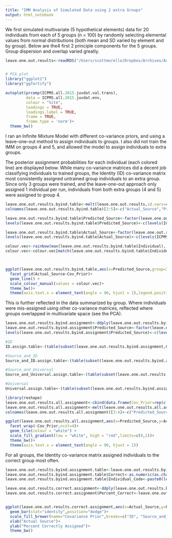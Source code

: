 ```yaml
---
title: "IMM Analysis of Simulated Data using 2 extra Groups"
output: html_notebook
---
```


We first simulated multivariate (5 hypothetical elements) data for 20 individuals from each of 5 groups (n = 100) by randomly selecting elemental values from normal distributions (both mean and SD varied by element and by group). Below are the4 first 2 principle components for the 5 groups. Group dispersion and overlap varied greatly.

```r
leave.one.out.results<-readRDS("/Users/scottmorello/Dropbox/Archives/Academic/UMass Boston/Etter Lab/Projects/Trace Element Mussel Connectivity/R Work/Infinite Mixture Model in R/Jags_Work/leaveoneoutresultsSimulation_TwoExtra.rds")


# PCA plot
library("ggplot2")
library("ggfortify")

autoplot(prcomp(ICPMS.all.2015.juvdat.val.trans), 
         data = ICPMS.all.2015.juvdat.env, 
         colour = "Site",
         loadings = TRUE,
         loadings.label = TRUE,
         frame = TRUE, 
         frame.type = 'norm')+
  theme_bw()
```


I ran an Infinite Mixture Model with different co-variance priors, and using a leave-one-out method to assign individuals to groups. I also did not train the IMM on groups 4 and 5, and allowed the model to assign individuals to extra groups.

The posterior assignment probabilities for each individual (each colored line) are displayed below. While many co-variance matrices did a decent job classifying individuals to trained groups, the Identity (ID) co-variance matrix most consistently assigned untrained group individuals to an extra group. Since only 3 groups were trained, and the leave-one-out approach only assigned 1 individual per run, individuals from both extra groups (4 and 5) were assigned to group 4.
```r
leave.one.out.results.byind.table<-melt(leave.one.out.results,id.vars=c("Individual","Cov_Prior","Actual"))
colnames(leave.one.out.results.byind.table)[3:5]<-c("Actual_Source","Predicted_Source","Percent_Assignment")

leave.one.out.results.byind.table$Predicted_Source<-factor(leave.one.out.results.byind.table$Predicted_Source)
levels(leave.one.out.results.byind.table$Predicted_Source)<-c(levels(ICPMS.all.2015.juvdat.env[sampind,"Site"]),c(refsite.n+1:extrasite.n))

leave.one.out.results.byind.table$Actual_Source<-factor(leave.one.out.results.byind.table$Actual_Source)
levels(leave.one.out.results.byind.table$Actual_Source)<-c(levels(ICPMS.all.2015.juvdat.env[sampind,"Site"]),c(refsite.n+1:extrasite.n))

colour.vec<-rainbow(max(leave.one.out.results.byind.table$Individual), s=.6, v=.9)[sample(c(1:max(leave.one.out.results.byind.table$Individual)),max(leave.one.out.results.byind.table$Individual))]
colour.vec<-colour.vec[match(leave.one.out.results.byind.table$Individual,c(1:max(leave.one.out.results.byind.table$Individual)))]



ggplot(leave.one.out.results.byind.table,aes(x=Predicted_Source,group=Individual,y=Percent_Assignment,colour=factor(Individual)))+
  facet_grid(Actual_Source~Cov_Prior)+
  geom_line() + 
  scale_colour_manual(values = colour.vec)+
  theme_bw()+
  theme(axis.text.x = element_text(angle = 90, hjust = 1),legend.position="none")

```

This is further reflected in the data summarized by group. Where individuals were mis-assigned using other co-variance matrices, reflected where groups overlapped in multivariate space (see the PCA).

```r


leave.one.out.results.byind.assignment<-ddply(leave.one.out.results.byind.table,.(Individual,Cov_Prior,Actual_Source),summarize,Predicted_Source=which.max(Percent_Assignment))
leave.one.out.results.byind.assignment$Predicted_Source<-factor(leave.one.out.results.byind.assignment$Predicted_Source)
levels(leave.one.out.results.byind.assignment$Predicted_Source)<-c(levels(ICPMS.all.2015.juvdat.env[sampind,"Site"]),c(refsite.n+1:extrasite.n))[1:length(unique(leave.one.out.results.byind.assignment$Predicted_Source))]

#ID
ID.assign.table<-(table(subset(leave.one.out.results.byind.assignment,Cov_Prior=="ID")[,c(3:4)])/rowSums(table(subset(leave.one.out.results.byind.assignment,Cov_Prior=="ID")[,c(3:4)])))[c(1:5),]

#Source_and_ID
Source_and_ID.assign.table<-(table(subset(leave.one.out.results.byind.assignment,Cov_Prior=="Source_and_ID")[,c(3:4)])/rowSums(table(subset(leave.one.out.results.byind.assignment,Cov_Prior=="Source_and_ID")[,c(3:4)])))[c(1:5),]

#Source_and_Universal
Source_and_Universal.assign.table<-(table(subset(leave.one.out.results.byind.assignment,Cov_Prior=="Source_and_Universal")[,c(3:4)])/rowSums(table(subset(leave.one.out.results.byind.assignment,Cov_Prior=="Source_and_Universal")[,c(3:4)])))[c(1:5),]

#Universal
Universal.assign.table<-(table(subset(leave.one.out.results.byind.assignment,Cov_Prior=="Universal")[,c(3:4)])/rowSums(table(subset(leave.one.out.results.byind.assignment,Cov_Prior=="Universal")[,c(3:4)])))[c(1:5),]

library(reshape)
leave.one.out.results.all.assignment<-cbind(data.frame(Cov_Prior=rep(c("ID","Source_and_ID","Source_and_Universal","Universal"),each=5),Actual_Source=rep(row.names(ID.assign.table),4)),rbind(ID.assign.table,Source_and_ID.assign.table,Source_and_Universal.assign.table,Universal.assign.table))
leave.one.out.results.all.assignment<-melt(leave.one.out.results.all.assignment)
colnames(leave.one.out.results.all.assignment)[3:4]<-c("Predicted_Source","Percent_Assigned")

ggplot(leave.one.out.results.all.assignment,aes(x=Predicted_Source,y=Actual_Source,fill=Percent_Assigned))+
  facet_wrap(~Cov_Prior,ncol=4)+
  geom_tile(colour = "white") + 
  scale_fill_gradient(low = "white", high = "red",limits=c(0,1))+
  theme_bw()+
  theme(axis.text.x = element_text(angle = 90, hjust = 1))


```


For all groups, the Identity co-variance matrix assigned individuals to the correct group most often.
```r

leave.one.out.results.byind.assignment.table<-leave.one.out.results.byind.assignment
leave.one.out.results.byind.assignment.table$Correct<-as.numeric(as.character(leave.one.out.results.byind.assignment.table$Actual_Source)==as.character(leave.one.out.results.byind.assignment.table$Predicted_Source))
leave.one.out.results.byind.assignment.table$Individual_Code<-paste0(leave.one.out.results.byind.assignment.table$Actual_Source,leave.one.out.results.byind.assignment.table$Individual)

leave.one.out.results.correct.assignment<-ddply(leave.one.out.results.byind.assignment.table,.(Cov_Prior,Actual_Source),summarize,Correctly_Assigned=sum(Correct),Total=length(Correct))
leave.one.out.results.correct.assignment$Percent_Correct<-leave.one.out.results.correct.assignment$Correctly_Assigned/leave.one.out.results.correct.assignment$Total


ggplot(leave.one.out.results.correct.assignment,aes(x=Actual_Source,y=Percent_Correct,fill=Cov_Prior))+
  geom_bar(stat="identity",position="dodge")+
  scale_fill_brewer(name="Covariance Prior",breaks=c("ID", "Source_and_ID","Source_and_Universal","Universal"),labels=c("Identity Matrix", "Source Specific Covariance,\nthen Identity Matrices","Source Specific Covariance,\nthen Universal Covariance Matrices","Universal Covariance Matrix"))+
  xlab("Actual Source")+
  ylab("Percent Correctly Assigned")+
  theme_bw()

```

